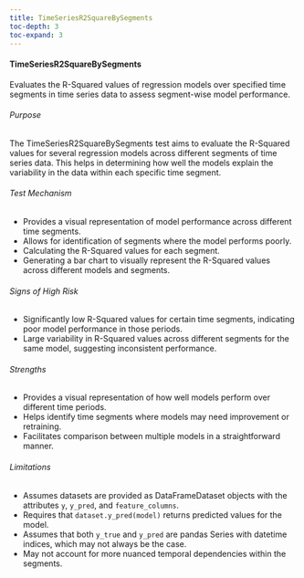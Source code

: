 ```yaml
---
title: TimeSeriesR2SquareBySegments
toc-depth: 3
toc-expand: 3
---
```







#### TimeSeriesR2SquareBySegments

Evaluates the R-Squared values of regression models over specified time segments in time series data to assess
segment-wise model performance.

###### Purpose

The TimeSeriesR2SquareBySegments test aims to evaluate the R-Squared values for several regression models across
different segments of time series data. This helps in determining how well the models explain the variability in
the data within each specific time segment.

###### Test Mechanism
- Provides a visual representation of model performance across different time segments.
- Allows for identification of segments where the model performs poorly.
- Calculating the R-Squared values for each segment.
- Generating a bar chart to visually represent the R-Squared values across different models and segments.

###### Signs of High Risk

- Significantly low R-Squared values for certain time segments, indicating poor model performance in those periods.
- Large variability in R-Squared values across different segments for the same model, suggesting inconsistent
performance.

###### Strengths

- Provides a visual representation of how well models perform over different time periods.
- Helps identify time segments where models may need improvement or retraining.
- Facilitates comparison between multiple models in a straightforward manner.

###### Limitations

- Assumes datasets are provided as DataFrameDataset objects with the attributes `y`, `y_pred`, and
`feature_columns`.
- Requires that `dataset.y_pred(model)` returns predicted values for the model.
- Assumes that both `y_true` and `y_pred` are pandas Series with datetime indices, which may not always be the case.
- May not account for more nuanced temporal dependencies within the segments.




 